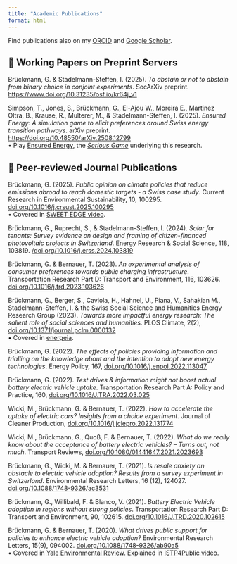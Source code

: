 ```yaml
---
title: "Academic Publications"
format: html
---
```


 ```{=html}
  <p class="text-center"> Find publications also on my <a href="https://orcid.org/0000-0001-5674-2343"><i class="ai ai-orcid"></i>ORCID</a> and
 <a href="https://scholar.google.ch/citations?user=CrgXLfIAAAAJ&amp;hl=en/"><i class="ai ai-google-scholar"></i>Google Scholar</a>.
</p>
```

## 📝 Working Papers on Preprint Servers

Brückmann, G. & Stadelmann-Steffen, I. (2025). _To abstain or not to abstain from binary choice in conjoint experiments_. SocArXiv preprint. [https://www.doi.org/10.31235/osf.io/kr64j_v1](https://www.doi.org/10.31235/osf.io/kr64j_v1) <br>

Simpson, T., Jones, S., Brückmann, G., El-Ajou W., Moreira E., Martinez Oltra, B., Krause, R., Multerer, M., & Stadelmann-Steffen, I. (2025). _Ensured Energy: A simulation game to elicit preferences around Swiss energy transition pathways_. arXiv preprint. [https://doi.org/10.48550/arXiv.2508.12799](https://doi.org/10.48550/arXiv.2508.12799) <br>
•	Play [Ensured Energy](www.sweet-sure.ch/game), the _[Serious Game](https://github.com/brueckmann/CEGames)_ underlying this research. <br>

## 📔 Peer-reviewed Journal Publications

Brückmann, G. (2025). _Public opinion on climate policies that reduce emissions abroad to reach domestic targets - a Swiss case study_. Current Research in Environmental Sustainability, 10, 100295. [doi.org/10.1016/j.crsust.2025.100295](https://doi.org/10.1016/j.crsust.2025.100295)<br>
• Covered in [SWEET EDGE video](https://youtu.be/_LJ9XbShaVk?feature=shared).<br>

Brückmann, G., Ruprecht, S., & Stadelmann-Steffen, I. (2024). _Solar for tenants: Survey evidence on design and framing of citizen-financed photovoltaic projects in Switzerland_. Energy Research & Social Science, 118, 103819. [/doi.org/10.1016/j.erss.2024.103819](https://doi.org/10.1016/j.erss.2024.103819) <br>

Brückmann, G. & Bernauer, T. (2023). _An experimental analysis of consumer preferences towards public charging infrastructure_. Transportation Research Part D: Transport and Environment, 116, 103626. [doi.org/10.1016/j.trd.2023.103626](https://doi.org/10.1016/j.trd.2023.103626) <br>

Brückmann, G., Berger, S., Caviola, H., Hahnel, U., Piana, V., Sahakian M., Stadelmann-Steffen, I. & the Swiss Social Science and Humanities Energy Research Group (2023). _Towards more impactful energy research: The salient role of social sciences and humanities_. PLOS Climate, 2(2), [doi.org/10.1371/journal.pclm.0000132](https://doi.org/10.1371/journal.pclm.0000132) <br>
• Covered in [energeia](https://energeiaplus.com/2023/02/22/krisen-sprache-gerechtigkeit-was-hat-das-mit-energieforschung-zu-tun/).<br>

Brückmann, G. (2022). _The effects of policies providing information and trialling on the knowledge about and the intention to adopt new energy technologies_. Energy Policy, 167, [doi.org/10.1016/j.enpol.2022.113047](https://doi.org/10.1016/j.enpol.2022.113047) <br>

Brückmann, G. (2022). _Test drives & information might not boost actual battery electric vehicle uptake_. Transportation Research Part A: Policy and Practice, 160, [doi.org/10.1016/J.TRA.2022.03.025](https://doi.org/10.1016/J.TRA.2022.03.025) <br>

Wicki, M., Brückmann, G. & Bernauer, T. (2022). _How to accelerate the uptake of electric cars? Insights from a choice experiment_. Journal of Cleaner Production, [doi.org/10.1016/j.jclepro.2022.131774](https://doi.org/10.1016/j.jclepro.2022.131774) <br>

Wicki, M., Brückmann, G., Quoß, F. & Bernauer, T. (2022). _What do we really know about the acceptance of battery electric vehicles? – Turns out, not much_. Transport Reviews, [doi.org/10.1080/01441647.2021.2023693](https://doi.org/10.1080/01441647.2021.2023693) <br>

Brückmann, G., Wicki, M. & Bernauer, T. (2021). _Is resale anxiety an obstacle to electric vehicle adoption? Results from a survey experiment in Switzerland_. Environmental Research Letters, 16 (12), 124027. [doi.org/10.1088/1748-9326/ac3531](https://doi.org/10.1088/1748-9326/ac3531) <br>

Brückmann, G., Willibald, F. & Blanco, V. (2021). _Battery Electric Vehicle adoption in regions without strong policies_. Transportation Research Part D: Transport and Environment, 90, 102615. [doi.org/10.1016/J.TRD.2020.102615](https://doi.org/10.1016/J.TRD.2020.102615) <br>

Brückmann, G. & Bernauer, T. (2020). _What drives public support for policies to enhance electric vehicle adoption?_ Environmental Research Letters, 15(9), 094002. [doi.org/10.1088/1748-9326/ab90a5](https://doi.org/10.1088/1748-9326/ab90a5) <br>
• Covered in [Yale Environmental Review](https://environment-review.yale.edu/pulling-public-embrace-adoption-electric-vehicles). Explained in [ISTP4Public video](https://twitter.com/istp_eth/status/1271004682979336193?s=20). <br><br>

